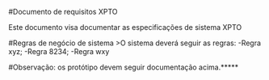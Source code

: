 #Documento de requisitos XPTO

Este documento visa documentar as especificações de sistema XPTO

#Regras de negócio  de sistema
>O sistema deverá seguir as regras:
-Regra xyz;
-Regra 8234;
-Regra wxy

#Observação: os protótipo devem seguir documentação acima.*****